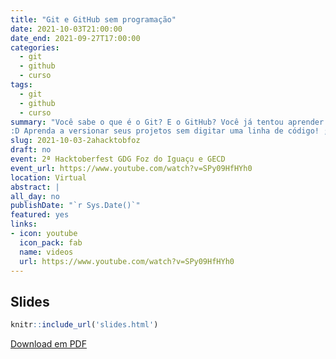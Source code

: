 ```yaml
---
title: "Git e GitHub sem programação"
date: 2021-10-03T21:00:00
date_end: 2021-09-27T17:00:00
categories:
  - git
  - github
  - curso
tags:
  - git
  - github
  - curso
summary: "Você sabe o que é o Git? E o GitHub? Você já tentou aprender a 'versionar' com o Git, mas achou difícil por causa das dezenas de comandos? Se a sua resposta é SIM, te convidamos para conhecer o GitHub desktop 
:D Aprenda a versionar seus projetos sem digitar uma linha de código! ;) "
slug: 2021-10-03-2ahacktobfoz
draft: no
event: 2ª Hacktoberfest GDG Foz do Iguaçu e GECD
event_url: https://www.youtube.com/watch?v=SPy09HfHYh0
location: Virtual
abstract: |
all_day: no
publishDate: "`r Sys.Date()`"
featured: yes
links:
- icon: youtube
  icon_pack: fab
  name: videos
  url: https://www.youtube.com/watch?v=SPy09HfHYh0
---
```


## Slides

```r
knitr::include_url('slides.html')
```

[Download em PDF](slides.pdf)